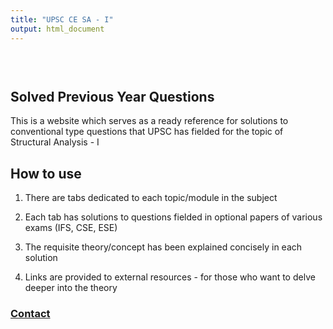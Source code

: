 ```yaml
---
title: "UPSC CE SA - I"
output: html_document
---
```


<style type="text/css">
.title {
  display: none;
}

#getting-started img {
  margin-right: 10px;
}

</style>

<div class="row" style="padding-top: 30px;">
<div class="col-sm-6">

# **Solved Previous Year Questions**

This is a website which serves as a ready reference for solutions to conventional type questions that UPSC has fielded for the topic of Structural Analysis - I

## How to use

1. There are tabs dedicated to each topic/module in the subject

2. Each tab has solutions to questions fielded in optional papers of various exams (IFS, CSE, ESE)

3. The requisite theory/concept has been explained concisely in each solution

4. Links are provided to external resources - for those who want to delve deeper into the theory


</div>
<div class="col-sm-6">

### [Contact](grvndkmrupsc@gmail.com)

</a>
</div>
